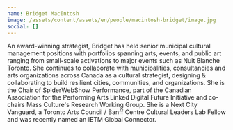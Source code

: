```yaml
---
name: Bridget MacIntosh
image: /assets/content/assets/en/people/macintosh-bridget/image.jpg
social: []
---
```

An award-winning strategist, Bridget has held senior municipal cultural management positions with portfolios spanning arts, events, and public art ranging from small-scale activations to major events such as Nuit Blanche Toronto. She continues to collaborate with municipalities, consultancies and arts organizations across Canada as a cultural strategist, designing & collaborating to build resilient cities, communities, and organizations. She is the Chair of SpiderWebShow Performance, part of the Canadian Association for the Performing Arts Linked Digital Future Initiative and co-chairs Mass Culture's Research Working Group. She is a Next City Vanguard, a Toronto Arts Council / Banff Centre Cultural Leaders Lab Fellow and was recently named an IETM Global Connector.